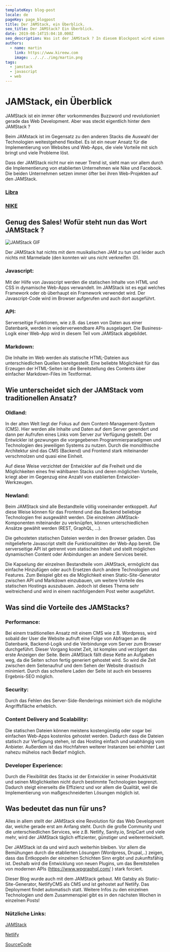 ```yaml
---
templateKey: blog-post
locale: de
pageKey: page_blogpost
title: Der JAMStack, ein Überblick.
seo_title: Der JAMStack? Ein Überblick.
date: 2019-08-14T15:04:10.000Z
seo_description: Was ist der JAMStack ? In diesem Blockpost wird einen Übersicht zu dem JAMStack gegeben.
authors:
  - name: martin
    link: https://www.kireew.com
    image: ../../../img/martin.png
tags:
  - jamstack
  - javascript
  - web
---
```



# JAMStack, ein Überblick

<div className="mb-8">
  <FormattedDate date={props.pageContext.date} />
</div>

JAMStack ist ein immer öfter vorkommendes Buzzword und revolutioniert gerade das Web Development. Aber was steckt eigentlich hinter dem JAMStack ?

Beim JAMstack ist im Gegensatz zu den anderen Stacks die Auswahl der Technologien weitestgehend flexibel. Es ist ein neuer Ansatz für die Implementierung von Websites und Web-Apps, die viele Vorteile mit sich bringt und viele Probleme löst.

Dass der JAMStack nicht nur ein neuer Trend ist, sieht man vor allem durch die Implementierung von etablierten Unternehmen wie Nike und Facebook.
Die beiden Unternehmen setzen immer öfter bei ihren Web-Projekten auf den JAMStack.

### [Libra](https://libra.org/de-DE/?noredirect=de-DE)

### [NIKE](https://justdoit.nike.com/)

## Genug des Sales! Wofür steht nun das Wort JAMStack ?

![JAMStack GIF](https://media.giphy.com/media/1fkBA64aGVTsi9GySS/giphy.gif)

Der JAMStack hat nichts mit dem musikalischen JAM zu tun und leider auch nichts mit Marmelade (den konnten wir uns nicht verkneifen :D).

### <span className="font-bold underline text-4xl">J</span>avascript:

Mit der Hilfe von Javascript werden die statischen Inhalte von HTML und CSS in dynamische Web-Apps verwandelt. Im JAMStack ist es egal welches Framework oder ob überhaupt ein Framework verwendet wird. Der Javascript-Code wird im Browser aufgerufen und auch dort ausgeführt.

### <span className="font-bold underline text-4xl">A</span>PI:

Serverseitige Funktionen, wie z.B. das Lesen von Daten aus einer Datenbank, werden in wiederverwendbare APIs ausgelagert. Die Business-Logik einer Web-App wird in diesem Teil vom JAMStack abgebildet.

### <span className="font-bold underline text-4xl">M</span>arkdown:

Die Inhalte im Web werden als statische HTML-Dateien aus unterschiedlichen Quellen bereitgestellt. Eine beliebte Möglichkeit für das Erzeugen der HTML-Seiten ist die Bereitstellung des Contents über einfacher Markdown-Files im Textformat.

## Wie unterscheidet sich der JAMStack vom traditionellen Ansatz?

### <b>Oldland:</b>

In der alten Welt liegt der Fokus auf dem Content-Management-System (CMS). Hier werden alle Inhalte und Daten auf dem Server gerendert und dann per Aufrufen eines Links vom Server zur Verfügung gestellt.
Der Entwickler ist gezwungen die vorgegebenen Programmierparadigmen und Technologien des jeweiligen Systems zu nutzen.
Durch die monolithische Architektur sind das CMS (Backend) und Frontend stark miteinander verschmolzen und quasi eine Einheit.

Auf diese Weise verzichtet der Entwickler auf die Freiheit und die Möglichkeiten eines frei wählbaren Stacks und deren möglichen Vorteile, kriegt aber im Gegenzug eine Anzahl von etablierten Entwickler-Werkzeugen.

### <b>Newland:</b>

Beim JAMStack sind alle Bestandteile völlig voneinander entkoppelt. Auf diese Weise können für das Frontend und das Backend beliebige Technologien frei ausgewählt werden. Die einzelnen JAMStack-Komponenten miteinander zu verknüpfen, können unterschiedlichen Ansätze gewählt werden (REST, GraphQL, ...).

Die gehosteten statischen Dateien werden in den Browser geladen. Das mitgelieferte Javascript stellt die Funktionalitäten der Web-App bereit.
Die serverseitige API ist getrennt vom statischen Inhalt und stellt möglichen dynamischen Content oder Anbindungen an andere Services bereit.

Die Kapselung der einzelnen Bestandteile vom JAMStack, ermöglicht das einfache Hinzufügen oder auch Ersetzen durch andere Technologien und Features.
Zum Beispiel gibt es die Möglichkeit einen Static-Site-Generator zwischen API und Markdown einzubauen, um weitere Vorteile des statischen Hostings auszubauen. Jedoch ist dieses Thema sehr weitreichend und wird in einem nachfolgendem Post weiter ausgeführt.

## Was sind die Vorteile des JAMStacks?

### Performance:

Bei einem traditionellen Ansatz mit einem CMS wie z.B. Wordpress, wird sobald der User die Website aufruft eine Folge von Abfragen an die Datenbank, Backend-Logik und die Verbindunge vom Server zum Browser durchgeführt. Dieser Vorgang kostet Zeit, ist komplex und verzögert das erste Anzeigen der Seite. Beim JAMStack fällt diese Kette an Aufgaben weg, da die Seiten schon fertig generiert gehostet wird. So wird die Zeit zwischen dem Seitenaufruf und dem Sehen der Website drastisch minimiert. Durch das schnellere Laden der Seite ist auch ein besseres Ergebnis-SEO möglich.

### Security:

Durch das Fehlen des Server-Side-Renderings minimiert sich die mögliche Angriffsfläche erheblich.

### Content Delivery and Scalability:

Die statischen Dateien können meistens kostengünstig oder sogar bei einfachen Web-Apps kostenlos gehostet werden. Dadurch dass die Dateien statisch zur Verfügung stehen, ist das Hosting einfach und unabhängig vom Anbieter. Außerdem ist das Hochfahren weiterer Instanzen bei erhöhter Last nahezu mühelos nach Bedarf möglich.

### Developer Experience:

Durch die Flexibilität des Stacks ist der Entwickler in seiner Produktivität und seinen Möglichkeiten nicht durch bestimmte Technologien begrenzt. Dadurch steigt einerseits die Effizienz und vor allem die Qualität, weil die Implementierung von maßgeschneiderten Lösungen möglich ist.

## Was bedeutet das nun für uns?

Alles in allem stellt der JAMStack eine Revolution für das Web Development dar, welche gerade erst am Anfang steht. Durch die große Community und die unterschiedlichen Services, wie z.B. Netlify, Sanity.io, SnipCart und viele mehr, wird der JAMStack täglich effizienter, günstiger und weiterentwickelt.

Der JAMStack ist da und wird auch weiterhin bleiben. Vor allem die Bemühungen durch die etablierten Lösungen (Wordpress, Drupal,..) zeigen, dass das Entkoppeln der einzelnen Schichten Sinn ergibt und zukunftsfähig ist.
Deshalb wird die Entwicklung von neuen Plugins, um das Bereitstellen von modernen APIs (https://www.wpgraphql.com/ ) stark forciert.

Dieser Blog wurde auch mit dem JAMStack gebaut.
Mit Gatsby als Static-Site-Generator, NetlifyCMS als CMS und ist gehostet auf Netlify. Das Deployment findet automatisch statt. Weitere Infos zu den einzelnen Technologien und dem Zusammenspiel gibt es in den nächsten Wochen in einzelnen Posts!

### Nützliche Links:

[JAMStack](https://jamstack.org/)

[Netlify](https://www.netlify.com/)

[SourceCode](https://github.com/karimould/blog.immajung.com)
